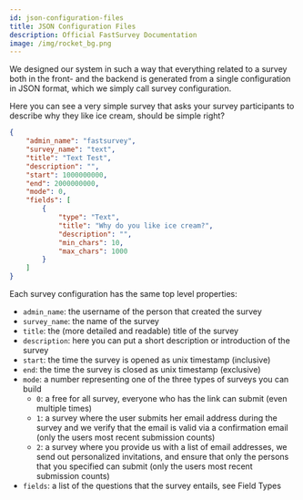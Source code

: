 ```yaml
---
id: json-configuration-files
title: JSON Configuration Files
description: Official FastSurvey Documentation
image: /img/rocket_bg.png
---
```


We designed our system in such a way that everything related to a survey both in the front- and the backend is generated from a single configuration in JSON format, which we simply call survey configuration.

Here you can see a very simple survey that asks your survey participants to describe why they like ice cream, should be simple right?

```json
{
    "admin_name": "fastsurvey",
    "survey_name": "text",
    "title": "Text Test",
    "description": "",
    "start": 1000000000,
    "end": 2000000000,
    "mode": 0,
    "fields": [
        {
            "type": "Text",
            "title": "Why do you like ice cream?",
            "description": "",
            "min_chars": 10,
            "max_chars": 1000
        }
    ]
}
```

Each survey configuration has the same top level properties:

- `admin_name`: the username of the person that created the survey
- `survey_name`: the name of the survey
- `title`: the (more detailed and readable) title of the survey
- `description`: here you can put a short description or introduction of the survey
- `start`: the time the survey is opened as unix timestamp (inclusive)
- `end`: the time the survey is closed as unix timestamp (exclusive)
- `mode`: a number representing one of the three types of surveys you can build
    - `0`: a free for all survey, everyone who has the link can submit (even multiple times)
    - `1`: a survey where the user submits her email address during the survey and we verify that the email is valid via a confirmation email (only the users most recent submission counts)
    - `2`: a survey where you provide us with a list of email addresses, we send out personalized invitations, and ensure that only the persons that you specified can submit (only the users most recent submission counts)
- `fields`: a list of the questions that the survey entails, see Field Types
